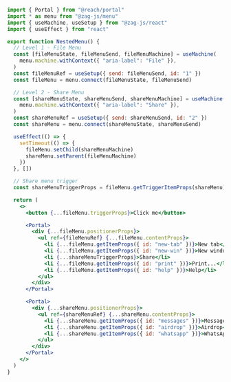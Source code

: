 ```jsx
import { Portal } from "@reach/portal"
import * as menu from "@zag-js/menu"
import { useMachine, useSetup } from "@zag-js/react"
import { useEffect } from "react"

export function NestedMenu() {
  // Level 1 - File Menu
  const [fileMenuState, fileMenuSend, fileMenuMachine] = useMachine(
    menu.machine.withContext({ "aria-label": "File" }),
  )
  const fileMenuRef = useSetup({ send: fileMenuSend, id: "1" })
  const fileMenu = menu.connect(fileMenuState, fileMenuSend)

  // Level 2 - Share Menu
  const [shareMenuState, shareMenuSend, shareMenuMachine] = useMachine(
    menu.machine.withContext({ "aria-label": "Share" }),
  )
  const shareMenuRef = useSetup({ send: shareMenuSend, id: "2" })
  const shareMenu = menu.connect(shareMenuState, shareMenuSend)

  useEffect(() => {
    setTimeout(() => {
      fileMenu.setChild(shareMenuMachine)
      shareMenu.setParent(fileMenuMachine)
    })
  }, [])

  // Share menu trigger
  const shareMenuTriggerProps = fileMenu.getTriggerItemProps(shareMenu)

  return (
    <>
      <button {...fileMenu.triggerProps}>Click me</button>

      <Portal>
        <div {...fileMenu.positionerProps}>
          <ul ref={fileMenuRef} {...fileMenu.contentProps}>
            <li {...fileMenu.getItemProps({ id: "new-tab" })}>New tab</li>
            <li {...fileMenu.getItemProps({ id: "new-win" })}>New window</li>
            <li {...shareMenuTriggerProps}>Share</li>
            <li {...fileMenu.getItemProps({ id: "print" })}>Print...</li>
            <li {...fileMenu.getItemProps({ id: "help" })}>Help</li>
          </ul>
        </div>
      </Portal>

      <Portal>
        <div {...shareMenu.positionerProps}>
          <ul ref={shareMenuRef} {...shareMenu.contentProps}>
            <li {...shareMenu.getItemProps({ id: "messages" })}>Messages</li>
            <li {...shareMenu.getItemProps({ id: "airdrop" })}>Airdrop</li>
            <li {...shareMenu.getItemProps({ id: "whatsapp" })}>WhatsApp</li>
          </ul>
        </div>
      </Portal>
    </>
  )
}
```
